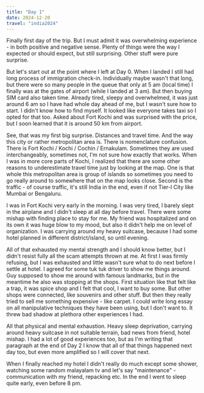 ```yaml
---
title: "Day 1"
date: 2024-12-20
travel: "india2024"
---
```


Finally first day of the trip. But I must admit it was overwhelming experience - in both positive and negative sense. Plenty of things were the way I expected or should expect, but still surprising. Other stuff were pure surprise.

But let's start out at the point where I left at Day 0. When I landed I still had long process of immigration check-in. Individually maybe wasn't that long, but there were so many people in the queue that only at 5 am (local time) I finally was at the gates of airport (while I landed at 3 am). But then buying SIM card also taken time. Already tired, sleepy and overwhelmed, it was just around 6 am so I have had whole day ahead of me, but I wasn't sure how to start. I didn't know how to find myself. It looked like everyone takes taxi so I opted for that too. Asked about Fort Kochi and was surprised with the price, but I soon learned that it is around 50 km from airport.

See, that was my first big surprise. Distances and travel time. And the way this city or rather metropolitan area is. There is nomenclature confusion. There is Fort Kochi / Kochi / Cochin / Ernakulam. Sometimes they are used interchangeably, sometimes not, I'm not sure how exactly that works. When I was in more core parts of Kochi, I realized that there are some other reasons to underestimate travel time just by looking at the map. One is that whole this metropolitan area is group of islands so sometimes you need to go really around to somewhere that on the map looks close. Second is the traffic - of course traffic, it's still India in the end, even if not Tier-I City like Mumbai or Bengaluru.

I was in Fort Kochi very early in the morning. I was very tired, I barely slept in the airplane and I didn't sleep at all day before travel. There were some mishap with finding place to stay for me. My friend was hospitalized and on its own it was huge blow to my mood, but also it didn't help me on level of organization. I was carrying around my heavy suitcase, because I had some hotel planned in different district/island, so until evening.

All of that exhausted my mental strength and I should know better, but I didn't resist fully all the scam attempts thrown at me. At first I was firmly refusing, but I was exhausted and little wasn't sure what to do next before I settle at hotel. I agreed for some tuk tuk driver to show me things around. Guy supposed to show me around with famous landmarks, but in the meantime he also was stopping at the shops. First situation like that felt like a trap, it was spice shop and I felt that cool, I want to buy some. But other shops were connected, like souvenirs and other stuff. But then they really tried to sell me something expensive - like carpet. I could write long essay on all manipulative techniques they have been using, but I don't want to. It threw bad shadow at plethora other experiences I had.

All that physical and mental exhaustion. Heavy sleep deprivation, carrying around heavy suitcase in not suitable terrain, bad news from friend, hotel mishap. I had a lot of good experiences too, but as I'm writing that paragraph at the end of Day 2 I know that all of that things happened next day too, but even more amplified so I will cover that next.

When I finally reached my hotel I didn't really do much except some shower, watching some random malayalam tv and let's say "maintenance" - communication with my friend, repacking etc. In the end I went to sleep quite early, even before 8 pm.
